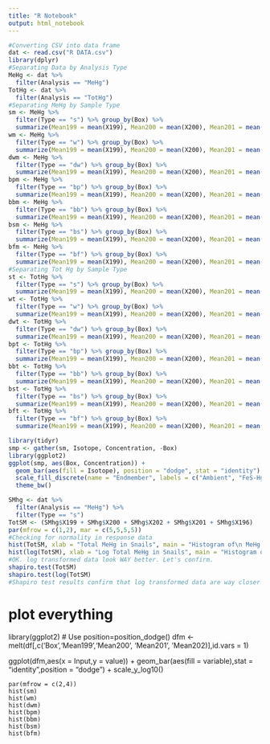 ```yaml
---
title: "R Notebook"
output: html_notebook
---
```


```r
#Converting CSV into data frame 
dat <- read.csv("R DATA.csv")
library(dplyr)
#Separating Data by Analysis Type
MeHg <- dat %>%
  filter(Analysis == "MeHg")
TotHg <- dat %>%
  filter(Analysis == "TotHg")
#Separating MeHg by Sample Type
sm <- MeHg %>%
  filter(Type == "s") %>% group_by(Box) %>%
  summarize(Mean199 = mean(X199), Mean200 = mean(X200), Mean201 = mean(X201), Mean202 = mean(X202), Mean196 = mean(X196))
wm <- MeHg %>% 
  filter(Type == "w") %>% group_by(Box) %>%
  summarize(Mean199 = mean(X199), Mean200 = mean(X200), Mean201 = mean(X201), Mean202 = mean(X202), Mean196 = mean(X196))
dwm <- MeHg %>% 
  filter(Type == "dw") %>% group_by(Box) %>%
  summarize(Mean199 = mean(X199), Mean200 = mean(X200), Mean201 = mean(X201), Mean202 = mean(X202), Mean196 = mean(X196))
bpm <- MeHg %>% 
  filter(Type == "bp") %>% group_by(Box) %>%
  summarize(Mean199 = mean(X199), Mean200 = mean(X200), Mean201 = mean(X201), Mean202 = mean(X202), Mean196 = mean(X196))
bbm <- MeHg %>% 
  filter(Type == "bb") %>% group_by(Box) %>%
  summarize(Mean199 = mean(X199), Mean200 = mean(X200), Mean201 = mean(X201), Mean202 = mean(X202), Mean196 = mean(X196))
bsm <- MeHg %>% 
  filter(Type == "bs") %>% group_by(Box) %>%
  summarize(Mean199 = mean(X199), Mean200 = mean(X200), Mean201 = mean(X201), Mean202 = mean(X202), Mean196 = mean(X196))
bfm <- MeHg %>% 
  filter(Type == "bf") %>% group_by(Box) %>%
  summarize(Mean199 = mean(X199), Mean200 = mean(X200), Mean201 = mean(X201), Mean202 = mean(X202), Mean196 = mean(X196))
#Separating Tot Hg by Sample Type
st <- TotHg %>% 
  filter(Type == "s") %>% group_by(Box) %>%
  summarize(Mean199 = mean(X199), Mean200 = mean(X200), Mean201 = mean(X201), Mean202 = mean(X202), Mean196 = mean(X196))
wt <- TotHg %>% 
  filter(Type == "w") %>% group_by(Box) %>%
  summarize(Mean199 = mean(X199), Mean200 = mean(X200), Mean201 = mean(X201), Mean202 = mean(X202), Mean196 = mean(X196))
dwt <- TotHg %>% 
  filter(Type == "dw") %>% group_by(Box) %>%
  summarize(Mean199 = mean(X199), Mean200 = mean(X200), Mean201 = mean(X201), Mean202 = mean(X202), Mean196 = mean(X196))
bpt <- TotHg %>% 
  filter(Type == "bp") %>% group_by(Box) %>%
  summarize(Mean199 = mean(X199), Mean200 = mean(X200), Mean201 = mean(X201), Mean202 = mean(X202), Mean196 = mean(X196))
bbt <- TotHg %>% 
  filter(Type == "bb") %>% group_by(Box) %>%
  summarize(Mean199 = mean(X199), Mean200 = mean(X200), Mean201 = mean(X201), Mean202 = mean(X202), Mean196 = mean(X196))
bst <- TotHg %>% 
  filter(Type == "bs") %>% group_by(Box) %>%
  summarize(Mean199 = mean(X199), Mean200 = mean(X200), Mean201 = mean(X201), Mean202 = mean(X202), Mean196 = mean(X196))
bft <- TotHg %>% 
  filter(Type == "bf") %>% group_by(Box) %>%
  summarize(Mean199 = mean(X199), Mean200 = mean(X200), Mean201 = mean(X201), Mean202 = mean(X202), Mean196 = mean(X196))
```
```r
library(tidyr)
smp <- gather(sm, Isotope, Concentration, -Box)
library(ggplot2)
ggplot(smp, aes(Box, Concentration)) +   
  geom_bar(aes(fill = Isotope), position = "dodge", stat = "identity") +
  scale_fill_discrete(name = "Endmember", labels = c("Ambient", "FeS-Hg", "Nano-HgS", "Hg-Humic acid", "Dissolved Hg²⁺")) +
  theme_bw()
```
```r
SMhg <- dat %>%
  filter(Analysis == "MeHg") %>%
  filter(Type == "s")
TotSM <- (SMhg$X199 + SMhg$X200 + SMhg$X202 + SMhg$X201 + SMhg$X196)
par(mfrow = c(1,2), mar = c(5,5,5,5))
#Checking for normality in response data
hist(TotSM, xlab = "Total MeHg in Snails", main = "Histogram of\n MeHg Conc. in Snails")
hist(log(TotSM), xlab = "Log Total MeHg in Snails", main = "Histogram of\n log MeHg Conc. in Snails")
#OK. log transformed data look WAY better. Let's confirm.
shapiro.test(TotSM)
shapiro.test(log(TotSM)
#Shapiro test results confirm that log transformed data are way closer to a normal distribution              
```
# plot everything
library(ggplot2)
# Use position=position_dodge()
dfm <- melt(df[,c('Box','Mean199','Mean200', 'Mean201', 'Mean202)],id.vars = 1)

ggplot(dfm,aes(x = Input,y = value)) + 
    geom_bar(aes(fill = variable),stat = "identity",position = "dodge") + 
    scale_y_log10()

```
par(mfrow = c(2,4))
hist(sm)
hist(wm)
hist(dwm)
hist(bpm)
hist(bbm)
hist(bsm)
hist(bfm)
```



